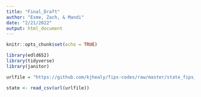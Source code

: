 ---
title: "Final_Draft"
author: "Esme, Zach, & Mandi"
date: "2/21/2022"
output: html_document
---

```{r setup, include=FALSE}
knitr::opts_chunk$set(echo = TRUE)
```

```{r}
library(edld652)
library(tidyverse)
library(janitor)
```

```{r state-data-viz1}
urlfile = "https://github.com/kjhealy/fips-codes/raw/master/state_fips_master.csv"

state <- read_csv(url(urlfile))
```

